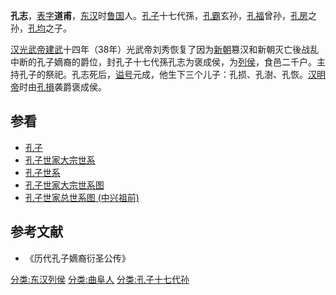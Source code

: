 '''孔志'''，[[表字|表字]]'''道甫'''，[[东汉|东汉]]时[[鲁国_(汉朝)|鲁国]]人。[[孔子|孔子]]十七代孫，[[孔霸|孔霸]]玄孙，[[孔福|孔福]]曾孙，[[孔房|孔房]]之孙，[[孔均|孔均]]之子。
         
[[汉光武帝|汉光武帝]][[建武_(东汉)|建武]]十四年（38年）光武帝刘秀恢复了因为[[新朝|新朝]]篡汉和新朝灭亡後战乱中断的孔子嫡裔的爵位，封孔子十七代孫孔志为褒成侯，为[[列侯|列侯]]，食邑二千户。主持孔子的祭祀。孔志死后，[[谥号|谥号]]元成，他生下三个儿子：孔损、孔澍、孔恢。[[汉明帝|汉明帝]]时由[[孔損|孔損]]袭爵褒成侯。
==参看==
*[[孔子|孔子]]
*[[孔子世家大宗世系|孔子世家大宗世系]]
*[[孔子世系|孔子世系]]
*[[孔子世家大宗世系图|孔子世家大宗世系图]]
*[[孔子世家总世系图_(中兴祖前)|孔子世家总世系图 (中兴祖前)]]
==参考文献==
*《历代孔子嫡裔衍圣公传》
{{reflist}}
{{衍圣公}}
[[分类:东汉列侯|分类:东汉列侯]]
[[分类:曲阜人|分类:曲阜人]]
[[分类:孔子十七代孙|分类:孔子十七代孙]]